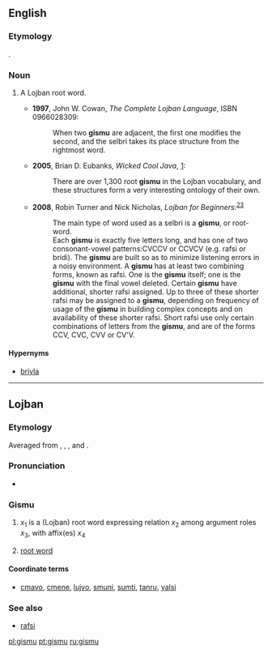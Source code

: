 ==English==
{{wikipedia|Lojban grammar}}

===Etymology===
{{etyl|jbo|en}} {{term|gismu|lang=jbo}}.

===Noun===
{{en-noun|pl=gismu}}

# {{context|Lojban grammar}} A Lojban root word.
#* '''1997''', John W. Cowan, ''The Complete Lojban Language'', ISBN 0966028309:
#*: When two '''gismu''' are adjacent, the first one modifies the second, and the selbri takes its place structure from the rightmost word.
#* '''2005''', Brian D. Eubanks, ''Wicked Cool Java'', [http://books.google.com/books?vid=ISBN1593270615&id=diqHjRjMhW0C&pg=PA91&lpg=PA91&dq=gismu&sig=595_-1oi-rueN1aFqJhXGlYn9Fc]:
#*: There are over 1,300 root '''gismu''' in the Lojban vocabulary, and these structures form a very interesting ontology of their own.
#* '''2008''', Robin Turner and Nick Nicholas, ''Lojban for Beginners'':<sup>[http://jbotcan.org/docs/l4b/less2.html]</sup><sup>[http://www.lojban.org/tiki/tiki-index.php?page=Lojban%20Tutorial:%20Lesson%202]</sup>
#*: The main type of word used as a selbri is a '''gismu''', or root-word.
#*: Each '''gismu''' is exactly five letters long, and has one of two consonant-vowel patterns:CVCCV or CCVCV (e.g. rafsi or bridi). The '''gismu''' are built so as to minimize listening errors in a noisy environment. A '''gismu''' has at least two combining forms, known as rafsi. One is the '''gismu''' itself; one is the '''gismu''' with the final vowel deleted. Certain '''gismu''' have additional, shorter rafsi assigned. Up to three of these shorter rafsi may be assigned to a '''gismu''', depending on frequency of usage of the '''gismu''' in building complex concepts and on availability of these shorter rafsi. Short rafsi use only certain combinations of letters from the '''gismu''', and are of the forms CCV, CVC, CVV or CV'V.

====Hypernyms====
* [[brivla]]

----

==Lojban==

===Etymology===
Averaged from {{etyl|zh|jbo}} {{term|根源||source|sc=Hant|tr=gēnyuán}}, {{etyl|en|jbo}} {{term|base}}, {{etyl|hi|jbo}} {{term|मूल||root|sc=Deva|tr=mūl}}, and {{etyl|es|jbo}} {{term|raíz||root}}.

===Pronunciation===
* {{IPA|/ˈɡismu/|lang=jbo}}

===Gismu===
{{jbo-gismu|gim|gi'u}}

# {{grammar|lang=jbo}} {{context|selbri}} ''x''<sub>1</sub> is a (Lojban) root word expressing relation ''x''<sub>2</sub> among argument roles ''x''<sub>3</sub>, with affix(es) ''x''<sub>4</sub>
# {{grammar|lang=jbo}} {{context|sumti}} [[root word]]

====Coordinate terms====
* {{sense|Lojban root word}} [[cmavo]], [[cmene]], [[lujvo]], [[smuni]], [[sumti]], [[tanru]], [[valsi]]

===See also===
* [[rafsi]]

[[pl:gismu]]
[[pt:gismu]]
[[ru:gismu]]